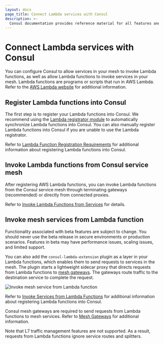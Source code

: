 ```yaml
---
layout: docs
page_title: Connect Lambda services with Consul
description: >-
  Consul documentation provides reference material for all features and options available in Consul.
---
```


# Connect Lambda services with Consul

You can configure Consul to allow services in your mesh to invoke Lambda functions, as well as allow Lambda functions to invoke services in your mesh. Lambda functions are programs or scripts that run in AWS Lambda. Refer to the [AWS Lambda website](https://aws.amazon.com/lambda/) for additional information.

## Register Lambda functions into Consul 

The first step is to register your Lambda functions into Consul. We recommend using the [Lambda registrator module](https://github.com/hashicorp/terraform-aws-consul-lambda/tree/main/modules/lambda-registrator) to automatically synchronize Lambda functions into Consul. You can also manually register Lambda functions into Consul if you are unable to use the Lambda registrator.

Refer to [Lambda Function Registration Requirements](/consul/docs/register/service/lambda) for additional information about registering Lambda functions into Consul.

## Invoke Lambda functions from Consul service mesh

After registering AWS Lambda functions, you can invoke Lambda functions from the Consul service mesh through terminating gateways (recommended) or directly from connected proxies.

Refer to [Invoke Lambda Functions from Services](/consul/docs/connect/lambda/invoke-function) for details.

## Invoke mesh services from Lambda function 

<Note title="Lambda-to-mesh functionality is currently in beta">
  
Functionality associated with beta features are subject to change. You should never use the beta release in secure environments or production scenarios. Features in beta may have performance issues, scaling issues, and limited support. 

</Note>

You can also add the `consul-lambda-extension` plugin as a layer in your Lambda functions, which enables them to send requests to services in the mesh. The plugin starts a lightweight sidecar proxy that directs requests from Lambda functions to [mesh gateways](/consul/docs/connect/gateways#mesh-gateways). The gateways route traffic to the destination service to complete the request.  

![Invoke mesh service from Lambda function](/img/invoke-service-from-lambda-flow.svg)

Refer to [Invoke Services from Lambda Functions](/consul/docs/connect/lambda-service) for additional information about registering Lambda functions into Consul.

Consul mesh gateways are required to send requests from Lambda functions to mesh services. Refer to [Mesh Gateways](/consul/docs/east-west/mesh-gateway/) for additional information.

Note that L7 traffic management features are not supported. As a result, requests from Lambda functions ignore service routes and splitters.
